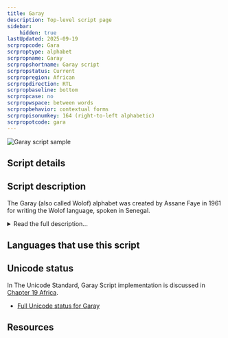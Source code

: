 ```yaml
---
title: Garay
description: Top-level script page
sidebar:
    hidden: true
lastUpdated: 2025-09-19
scrpropcode: Gara
scrproptype: alphabet
scrpropname: Garay
scrpropshortname: Garay script
scrpropstatus: Current
scrpropregion: African
scrpropdirection: RTL
scrpropbaseline: bottom
scrpropcase: no
scrpropwspace: between words
scrpropbehavior: contextual forms
scrpropisonumkey: 164 (right-to-left alphabetic)
scrpropotcode: gara
---
```



![Garay script sample](../images/gara-sample.png "Garay script sample")

## Script details

<ScriptDetails />

## Script description

The Garay (also called Wolof) alphabet was created by Assane Faye in 1961 for writing the Wolof language, spoken in Senegal.

<details>
<summary>Read the full description...</summary>The script is written from right to left using twenty-five consonant letters (including a ‘vowel-carrier’), four basic vowel signs, a vowel-length mark, a zero-vowel mark, and a gemination sign. Each consonant has an initial and a non-initial form.

It is unknown whether the script is in use; the Wolof language is normally written with the [Latin](/scrlang/scripts/latn) script. Charles Riley conducted a research trip to Senegal in 2009, during which time he met with Assane Faye and visited his home. He reported that Assane Faye had been offering lessons in the script to hundreds of people over the years, translated the Koran using it, and had a house filled with dozens of unpublished handwritten texts.
</details>

## Languages that use this script

<WsList script='Gara' wsMax='5' />

## Unicode status

In The Unicode Standard, Garay Script implementation is discussed in [Chapter 19 Africa](https://www.unicode.org/versions/latest/core-spec/chapter-19/#G746355).

- [Full Unicode status for Garay](/scrlang/unicode/gara-unicode)



## Resources

<ScriptResources detailSummary='seemore' />

